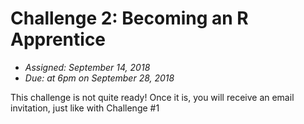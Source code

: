 # Challenge 2: Becoming an R Apprentice
- *Assigned: September 14, 2018*
- *Due: at 6pm on September 28, 2018*

This challenge is not quite ready!  Once it is, you will receive an email invitation, just like with Challenge #1